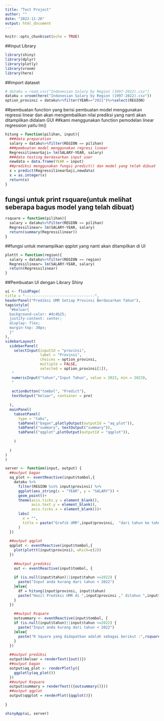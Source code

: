 ---
title: "Test Project"
author: ""
date: "2022-11-26"
output: html_document
---

```{r setup, include=FALSE}
knitr::opts_chunk$set(echo = TRUE)
```

##input Library
```{r}
library(shiny)
library(dplyr)
library(plotly)
library(vroom)
library(here)

```

##import dataset
```{r}
# dataku = read.csv("Indonesian Salary by Region (1997-2022).csv")
dataku = vroom(here("Indonesian Salary by Region (1997-2022).csv"))
option_provinsi = dataku%>%filter(YEAR=="2021")%>%select(REGION)
```


##pembuatan function yang berisi pembuatan model menggunakan regressi linear dan akan mengembalikan nilai prediksi yang nanti akan ditampilkan didalam GUI
##kami menggunakan function pemodelan linear regression yaitu lm()
```{r}
hitung = function(pilihan, input){
  ###data preparation
  salary = dataku%>%filter(REGION == pilihan)
  ###pembuatan model menggunakan regresi linear
  RegressilinearGaji= lm(SALARY~YEAR, salary)
  ###data testing berdasarkan input user
  newdata = data.frame(YEAR = input)
  ##prediksi menggunakan fungsi predict() dan model yang telah dibuat
  x = predict(RegressilinearGaji,newdata)
  x = as.integer(x)
  return(x)
}
```

## fungsi untuk print rsquare(untuk melihat seberapa bagus model yang telah dibuat)
```{r}
rsquare = function(pilihan){
  salary = dataku%>%filter(REGION == pilihan)
  Regressilinear= lm(SALARY~YEAR, salary)
  return(summary(Regressilinear)) 
}
```

##fungsi untuk menampilkan qqplot yang nanti akan ditampilkan di UI
```{r}
plottt = function(region){
  salary = dataku%>%filter(REGION == region)
  Regressilinear= lm(SALARY~YEAR, salary)
  return(Regressilinear)
}

```




##Pembuatan UI dengan Library Shiny
```{r ui}
ui <- fluidPage(
title = "--------------------------------",
headerPanel("Prediksi UMR Setiap Provinsi Berdasarkan Tahun"),
tags$style(
  "#keluar{
  background-color: #dc4b25;
  justify-content: center;
  display: flex;
  margin-top: 30px;
  }"
),
sidebarLayout(
  sidebarPanel(
    selectInput(inputId = "provinsi",
                label = "Provinsi",
                choices = option_provinsi,
                multiple = FALSE,
                selected = option_provinsi[1]),
   "                                                                     ",
   numericInput("tahun","Input Tahun", value = 2023, min = 2023),
   "                                                                    ",
   
   actionButton("tombol", "Predict"),
   textOutput("keluar", container = pre)
   
  ),
  mainPanel(
    tabsetPanel(
      type = "tabs",
      tabPanel("bagan",plotlyOutput(outputId = "aq_plot")),
      tabPanel("summary", textOutput("summary")),
      tabPanel("qqplot",plotOutput(outputId = "qqplot")),
      
    )
    
  )
)
)

server <- function(input, output) {
  ##output bagan
  aq_plot <- eventReactive(input$tombol,{
    dataku %>%
      filter(REGION %in% input$provinsi) %>%
      ggplot(aes_string(x = "YEAR", y = "SALARY")) +
      geom_point()+
      theme(axis.ticks.y = element_blank(),
            axis.text.y = element_blank(),
            axis.ticks.x = element_blank())+
      labs(
        x = "",
        title = paste("Grafik UMR",input$provinsi,  "dari tahun ke tahun", sep = " ")
      )
  })
  
  ##output qqplot
  qqplot <- eventReactive(input$tombol,{
    plot(plottt(input$provinsi), which=c(2))
  })
    
    ##output prediksi
    out <- eventReactive(input$tombol, {
    
    if (is.null(input$tahun)||input$tahun <=2022) {
      paste("Input anda kurang dari tahun < 2022")
    }else{
      df = hitung(input$provinsi, input$tahun)
      paste("Hasil Prediksi UMR di ",input$provinsi ," ditahun ",input$tahun," adalah Rp.",df, sep = "")
    }
  })
    
    ##output Rsquare
    outsummary <- eventReactive(input$tombol, {
    if (is.null(input$tahun)||input$tahun <=2022) {
      paste("Input anda kurang dari tahun < 2022")
    }else{
      paste("R Square yang didapatkan adalah sebagai berikut :",rsquare(input$provinsi)["r.squared"], sep = " ")
    }
  })
    
  ##output prediksi
  output$keluar = renderText({out()})
  ##output bagan
  output$aq_plot <- renderPlotly({
    ggplotly(aq_plot())
  })
  ##output Rsquare
  output$summary = renderText(({outsummary()}))
  ##output qqplot
  output$qqplot = renderPlot({qqplot()})
  
}

shinyApp(ui, server)
```










